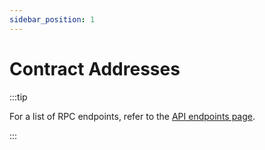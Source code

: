 ```yaml
---
sidebar_position: 1
---
```



# Contract Addresses

:::tip

For a list of RPC endpoints, refer to the [API endpoints page](/reference/api).

:::

<ContractAddresses />
